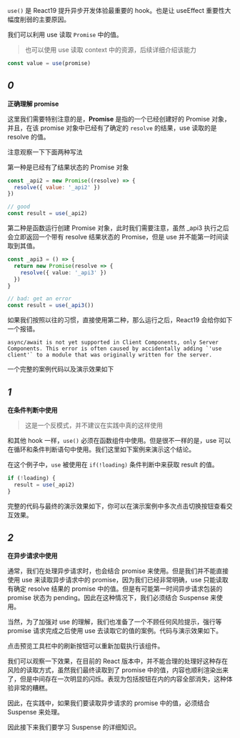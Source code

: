 
`use()` 是 React19 提升异步开发体验最重要的 hook。也是让 useEffect 重要性大幅度削弱的主要原因。

我们可以利用 use 读取 `Promise` 中的值。

> 也可以使用 use 读取 context 中的资源，后续详细介绍该能力

```ts
const value = use(promise)
```


## *0*
**正确理解 promise**

这里我们需要特别注意的是，**Promise** 是指的一个已经创建好的 Promise 对象，并且，在该 promise 对象中已经有了确定的 `resolve` 的结果，use 读取的是 resolve 的值。

注意观察一下下面两种写法

第一种是已经有了结果状态的 Promise 对象

```js
const _api2 = new Promise((resolve) => {
  resolve({ value: '_api2' })
})

// good
const result = use(_api2)
```

第二种是函数运行创建 Promise 对象，此时我们需要注意，虽然 _api3 执行之后会立即返回一个带有 resolve 结果状态的 Promise，但是 use 并不能第一时间读取到其值。

```ts
const _api3 = () => {
  return new Promise(resolve => {
    resolve({ value: '_api3' })
  })
}

// bad: get an error
const result = use(_api3())
```

如果我们按照以往的习惯，直接使用第二种，那么运行之后，React19 会给你如下一个报错。

~~~error
async/await is not yet supported in Client Components, only Server Components. This error is often caused by accidentally adding `'use client'` to a module that was originally written for the server.
~~~

一个完整的案例代码以及演示效果如下

<Demo01 />

## *1*
**在条件判断中使用**

> 这是一个反模式，并不建议在实践中真的这样使用

和其他 hook 一样，`use()` 必须在函数组件中使用。但是很不一样的是，use 可以在循环和条件判断语句中使用。我们这里如下案例来演示这个结论。

在这个例子中，`use` 被使用在 `if(!loading)` 条件判断中来获取 result 的值。

```js
if (!loading) {
  result = use(_api2)
}
```

完整的代码与最终的演示效果如下，你可以在演示案例中多次点击切换按钮查看交互效果。

<Demo02 />

## *2*
**在异步请求中使用**

通常，我们在处理异步请求时，也会结合 promise 来使用。但是我们并不能直接使用 use 来读取异步请求中的 promise，因为我们已经非常明确，use 只能读取有确定 resolve 结果的 promise 中的值。但是有可能第一时间异步请求包装的 promise 状态为 pending。因此在这种情况下，我们必须结合 Suspense 来使用。

当然，为了加强对 use 的理解，我们也准备了一个不顾任何风险提示，强行等 promise 请求完成之后使用 use 去读取它的值的案例。代码与演示效果如下。


<Demo03 />

点击预览工具栏中的刷新按钮可以重新加载执行该组件。

我们可以观察一下效果，在目前的 React 版本中，并不能合理的处理好这种存在风险的读取方式，虽然我们最终读取到了 promise 中的值，内容也顺利渲染出来了，但是中间存在一次明显的闪烁。表现为包括按钮在内的内容全部消失，这种体验非常的糟糕。

因此，在实践中，如果我们要读取异步请求的 promise 中的值，必须结合 Suspense 来处理。

因此接下来我们要学习 Suspense 的详细知识。

